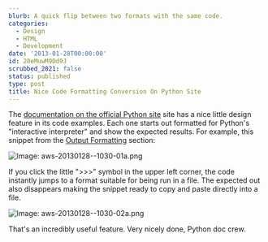 ```yaml
---
blurb: A quick flip between two formats with the same code.
categories:
  - Design
  - HTML
  - Development
date: '2013-01-28T00:00:00'
id: 20eMuwM9Dd9J
scrubbed_2021: false
status: published
type: post
title: Nice Code Formatting Conversion On Python Site
---
```


The [documentation on the official Python site][1] site has a nice little design feature in its code examples. Each one starts out formatted for Python's "interactive interpreter" and show the expected results. For example, this snippet from the [Output Formatting][2] section:

![Image: aws-20130128--1030-01a.png](/aws-20130128--1030-01a.png)

If you click the little ">>>" symbol in the upper left corner, the code instantly jumps to a format suitable for being run in a file. The expected out also disappears making the snippet ready to copy and paste directly into a file. 

![Image: aws-20130128--1030-02a.png](/aws-20130128--1030-02a.png)

That's an incredibly useful feature. Very nicely done, Python doc crew.



[1]: http://python.org/doc/
[2]: http://docs.python.org/3/tutorial/stdlib2.html#output-formatting
